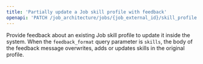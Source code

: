 ```yaml
---
title: 'Partially update a Job skill profile with feedback'
openapi: 'PATCH /job_architecture/jobs/{job_external_id}/skill_profile'
---
```


Provide feedback about an existing Job skill profile to update it inside
the system. When the `feedback_format` query parameter is `skills`,
the body of the feedback message overwrites, adds or updates skills in the original profile.

